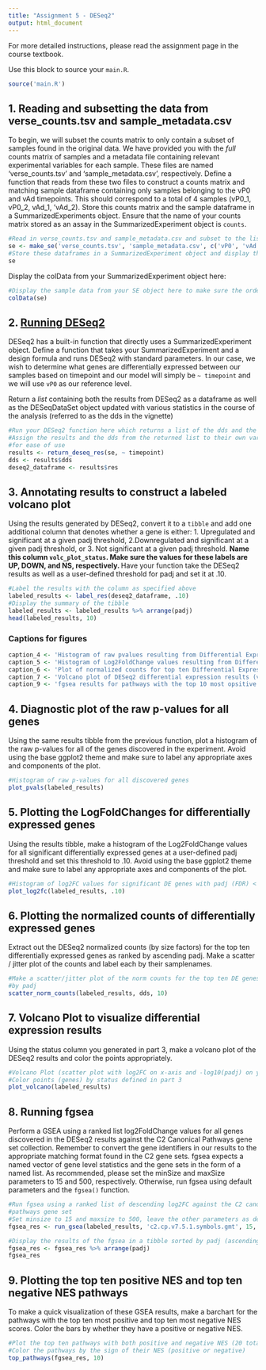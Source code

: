 ```yaml
---
title: "Assignment 5 - DESeq2"
output: html_document
---
```



For more detailed instructions, please read the assignment page in the course textbook. 


Use this block to source your `main.R`.

```r
source('main.R')
```

## 1. Reading and subsetting the data from verse_counts.tsv and sample_metadata.csv

To begin, we will subset the counts matrix to only contain a subset of samples
found in the original data. We have provided you with the *full* counts matrix
of samples and a metadata file containing relevant experimental variables for
each sample. These files are named 'verse_counts.tsv' and 'sample_metadata.csv',
respectively. Define a function that reads from these two files to construct a
counts matrix and matching sample dataframe containing only samples belonging to
the vP0 and vAd timepoints. This should correspond to a total of 4 samples
(vP0_1, vP0_2, vAd_1, 'vAd_2). Store this counts matrix and the sample dataframe
in a SummarizedExperiments object. Ensure that the name of your counts matrix
stored as an assay in the SummarizedExperiment object is `counts`.

```r
#Read in verse_counts.tsv and sample_metadata.csv and subset to the listed samples
se <- make_se('verse_counts.tsv', 'sample_metadata.csv', c('vP0', 'vAd'))
#Store these dataframes in a SummarizedExperiment object and display the summary here
se
```

Display the colData from your SummarizedExperiment object here:

```r
#Display the sample data from your SE object here to make sure the order is right 
colData(se)
```

## 2. [Running DESeq2](http://bioconductor.org/packages/devel/bioc/vignettes/DESeq2/inst/doc/DESeq2.html#differential-expression-analysis)

DESeq2 has a built-in function that directly uses a SummarizedExperiment object.
Define a function that takes your SummarizedExperiment and a design formula and
runs DESeq2 with standard parameters. In our case, we wish to determine what
genes are differentially expressed between our samples based on timepoint and
our model will simply be `~ timepoint` and we will use `vP0` as our reference
level. 

Return a *list* containing both the results from DESeq2 as a dataframe as well
as the DESeqDataSet object updated with various statistics in the course of the
analysis (referred to as the dds in the vignette)

```r
#Run your DESeq2 function here which returns a list of the dds and the results
#Assign the results and the dds from the returned list to their own variables 
#for ease of use
results <- return_deseq_res(se, ~ timepoint)
dds <- results$dds
deseq2_dataframe <- results$res
```

## 3. Annotating results to construct a labeled volcano plot

Using the results generated by DESeq2, convert it to a `tibble` and add one
additional column that denotes whether a gene is either: 1. Upregulated and
significant at a given padj threshold, 2.Downregulated and significant at a
given padj threshold, or 3. Not significant at a given padj threshold. __Name
this column `volc_plot_status`. Make sure the values for these labels are UP, DOWN,
and NS, respectively. __ Have your function take the DESeq2 results as well as a
user-defined threshold for padj and set it at .10.

```r
#Label the results with the column as specified above
labeled_results <- label_res(deseq2_dataframe, .10)
#Display the summary of the tibble
labeled_results <- labeled_results %>% arrange(padj)
head(labeled_results, 10)
```

### Captions for figures

```r

caption_4 <- 'Histogram of raw pvalues resulting from Differential Expression analysis'
caption_5 <- 'Histogram of Log2FoldChange values resulting from Differential Expression analysis'
caption_6 <- 'Plot of normalized counts for top ten Differential Expressed genes'
caption_7 <- 'Volcano plot of DESeq2 differential expression results (vP0 vs. vAd)'
caption_9 <- 'fgsea results for pathways with the top 10 most opsitive and negative NES scores'

```

## 4. Diagnostic plot of the raw p-values for all genes

Using the same results tibble from the previous function, plot a histogram of
the raw p-values for all of the genes discovered in the experiment. Avoid using
the base ggplot2 theme and make sure to label any appropriate axes and
components of the plot.

```r
#Histogram of raw p-values for all discovered genes
plot_pvals(labeled_results)
```

## 5. Plotting the LogFoldChanges for differentially expressed genes

Using the results tibble, make a histogram of the Log2FoldChange values for all
significant differentially expressed genes at a user-defined padj threshold and
set this threshold to .10. Avoid using the base ggplot2 theme and make sure to
label any appropriate axes and components of the plot.

```r
#Histogram of log2FC values for significant DE genes with padj (FDR) < .10
plot_log2fc(labeled_results, .10)
```

## 6. Plotting the normalized counts of differentially expressed genes

Extract out the DESeq2 normalized counts (by size factors) for the top ten
differentially expressed genes as ranked by ascending padj. Make a scatter / 
jitter plot of the counts and label each by their samplenames. 

```r
#Make a scatter/jitter plot of the norm counts for the top ten DE genes ranked
#by padj
scatter_norm_counts(labeled_results, dds, 10)
```

## 7. Volcano Plot to visualize differential expression results

Using the status column you generated in part 3, make a volcano plot of the
DESeq2 results and color the points appropriately. 

```r
#Volcano Plot (scatter plot with log2FC on x-axis and -log10(padj) on y-axis)
#Color points (genes) by status defined in part 3
plot_volcano(labeled_results)
```

## 8. Running fgsea

Perform a GSEA using a ranked list log2FoldChange values for all genes
discovered in the DESeq2 results against the C2 Canonical Pathways gene set
collection. Remember to convert the gene identifiers in our results to the
appropriate matching format found in the C2 gene sets. fgsea expects a named
vector of gene level statistics and the gene sets in the form of a named list.
As recommended, please set the minSize and maxSize parameters to 15 and 500,
respectively. Otherwise, run fgsea using default parameters and the `fgsea()`
function.

```r
#Run fgsea using a ranked list of descending log2FC against the C2 canonical
#pathways gene set
#Set minsize to 15 and maxsize to 500, leave the other parameters as defaults
fgsea_res <- run_gsea(labeled_results, 'c2.cp.v7.5.1.symbols.gmt', 15, 500)
```

```r
#Display the results of the fgsea in a tibble sorted by padj (ascending)
fgsea_res <- fgsea_res %>% arrange(padj)
fgsea_res
```

## 9. Plotting the top ten positive NES and top ten negative NES pathways

To make a quick visualization of these GSEA results, make a barchart for the
pathways with the top ten most positive and top ten most negative NES scores.
Color the bars by whether they have a positive or negative NES.

```r
#Plot the top ten pathways with both positive and negative NES (20 total)
#Color the pathways by the sign of their NES (positive or negative)
top_pathways(fgsea_res, 10)
```

